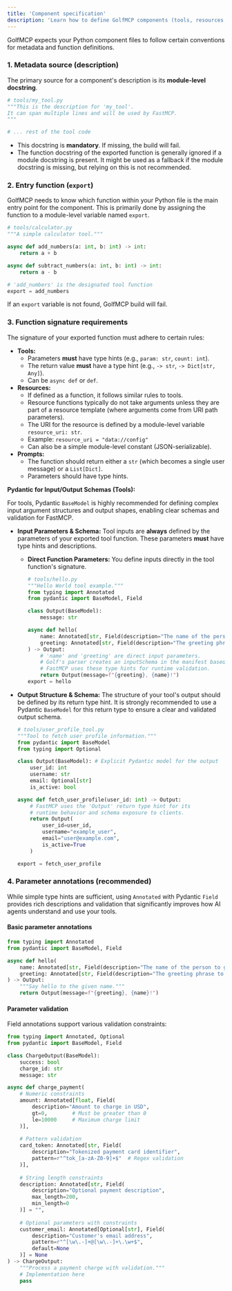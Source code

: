 ```yaml
---
title: 'Component specification'
description: 'Learn how to define GolfMCP components (tools, resources, prompts).'
---
```


GolfMCP expects your Python component files to follow certain conventions for metadata and function definitions.

### 1. Metadata source (description)

The primary source for a component's description is its **module-level docstring**.

```python
# tools/my_tool.py
"""This is the description for 'my_tool'.
It can span multiple lines and will be used by FastMCP.
"""

# ... rest of the tool code
```

*   This docstring is **mandatory**. If missing, the build will fail.
*   The function docstring of the exported function is generally ignored if a module docstring is present. It might be used as a fallback if the module docstring is missing, but relying on this is not recommended.

### 2. Entry function (`export`)

GolfMCP needs to know which function within your Python file is the main entry point for the component. This is primarily done by assigning the function to a module-level variable named `export`.

```python
# tools/calculator.py
"""A simple calculator tool."""

async def add_numbers(a: int, b: int) -> int:
    return a + b

async def subtract_numbers(a: int, b: int) -> int:
    return a - b

# 'add_numbers' is the designated tool function
export = add_numbers
```

If an `export` variable is not found, GolfMCP build will fail.

### 3. Function signature requirements

The signature of your exported function must adhere to certain rules:

*   **Tools:**
    *   Parameters **must** have type hints (e.g., `param: str`, `count: int`).
    *   The return value **must** have a type hint (e.g., `-> str`, `-> Dict[str, Any]`).
    *   Can be `async def` or `def`.
*   **Resources:**
    *   If defined as a function, it follows similar rules to tools.
    *   Resource functions typically do not take arguments unless they are part of a resource template (where arguments come from URI path parameters).
    *   The URI for the resource is defined by a module-level variable `resource_uri: str`.
    *   Example: `resource_uri = "data://config"`
    *   Can also be a simple module-level constant (JSON-serializable).
*   **Prompts:**
    *   The function should return either a `str` (which becomes a single user message) or a `List[Dict]`.
    *   Parameters should have type hints.

**Pydantic for Input/Output Schemas (Tools):**

For tools, Pydantic `BaseModel` is highly recommended for defining complex input argument structures and output shapes, enabling clear schemas and validation for FastMCP.

*   **Input Parameters & Schema:**
    Tool inputs are **always** defined by the parameters of your exported tool function. These parameters **must** have type hints and descriptions.

    *   **Direct Function Parameters:** You define inputs directly in the tool function's signature.
        ```python
        # tools/hello.py
        """Hello World tool example."""
        from typing import Annotated
        from pydantic import BaseModel, Field

        class Output(BaseModel):
            message: str

        async def hello(
            name: Annotated[str, Field(description="The name of the person to greet")] = "World",
            greeting: Annotated[str, Field(description="The greeting phrase to use")] = "Hello"
        ) -> Output:
            # 'name' and 'greeting' are direct input parameters.
            # Golf's parser creates an inputSchema in the manifest based on these.
            # FastMCP uses these type hints for runtime validation.
            return Output(message=f"{greeting}, {name}!")
        export = hello
        ```

*   **Output Structure & Schema:**
    The structure of your tool's output should be defined by its return type hint. It is strongly recommended to use a Pydantic `BaseModel` for this return type to ensure a clear and validated output schema.

    ```python
    # tools/user_profile_tool.py
    """Tool to fetch user profile information."""
    from pydantic import BaseModel
    from typing import Optional

    class Output(BaseModel): # Explicit Pydantic model for the output
        user_id: int
        username: str
        email: Optional[str]
        is_active: bool

    async def fetch_user_profile(user_id: int) -> Output:
        # FastMCP uses the 'Output' return type hint for its
        # runtime behavior and schema exposure to clients.
        return Output(
            user_id=user_id, 
            username="example_user", 
            email="user@example.com", 
            is_active=True
        )

    export = fetch_user_profile
    ``` 

### 4. Parameter annotations (recommended)

While simple type hints are sufficient, using `Annotated` with Pydantic `Field` provides rich descriptions and validation that significantly improves how AI agents understand and use your tools.

#### Basic parameter annotations

```python
from typing import Annotated
from pydantic import BaseModel, Field

async def hello(
    name: Annotated[str, Field(description="The name of the person to greet")] = "World",
    greeting: Annotated[str, Field(description="The greeting phrase to use")] = "Hello"
) -> Output:
    """Say hello to the given name."""
    return Output(message=f"{greeting}, {name}!")
```

#### Parameter validation

Field annotations support various validation constraints:

```python
from typing import Annotated, Optional
from pydantic import BaseModel, Field

class ChargeOutput(BaseModel):
    success: bool
    charge_id: str
    message: str

async def charge_payment(
    # Numeric constraints
    amount: Annotated[float, Field(
        description="Amount to charge in USD",
        gt=0,        # Must be greater than 0
        le=10000     # Maximum charge limit
    )],
    
    # Pattern validation
    card_token: Annotated[str, Field(
        description="Tokenized payment card identifier",
        pattern=r"^tok_[a-zA-Z0-9]+$"  # Regex validation
    )],
    
    # String length constraints
    description: Annotated[str, Field(
        description="Optional payment description",
        max_length=200,
        min_length=0
    )] = "",
    
    # Optional parameters with constraints
    customer_email: Annotated[Optional[str], Field(
        description="Customer's email address",
        pattern=r"^[\w\.-]+@[\w\.-]+\.\w+$",
        default=None
    )] = None
) -> ChargeOutput:
    """Process a payment charge with validation."""
    # Implementation here
    pass
```